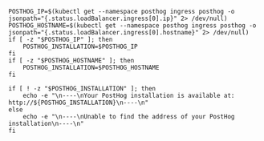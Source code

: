 ```shell
POSTHOG_IP=$(kubectl get --namespace posthog ingress posthog -o jsonpath="{.status.loadBalancer.ingress[0].ip}" 2> /dev/null)
POSTHOG_HOSTNAME=$(kubectl get --namespace posthog ingress posthog -o jsonpath="{.status.loadBalancer.ingress[0].hostname}" 2> /dev/null)
if [ -z "$POSTHOG_IP" ]; then
    POSTHOG_INSTALLATION=$POSTHOG_IP
fi
if [ -z "$POSTHOG_HOSTNAME" ]; then
    POSTHOG_INSTALLATION=$POSTHOG_HOSTNAME
fi

if [ ! -z "$POSTHOG_INSTALLATION" ]; then
    echo -e "\n----\nYour PostHog installation is available at: http://${POSTHOG_INSTALLATION}\n----\n"
else
    echo -e "\n----\nUnable to find the address of your PostHog installation\n----\n"
fi
```
